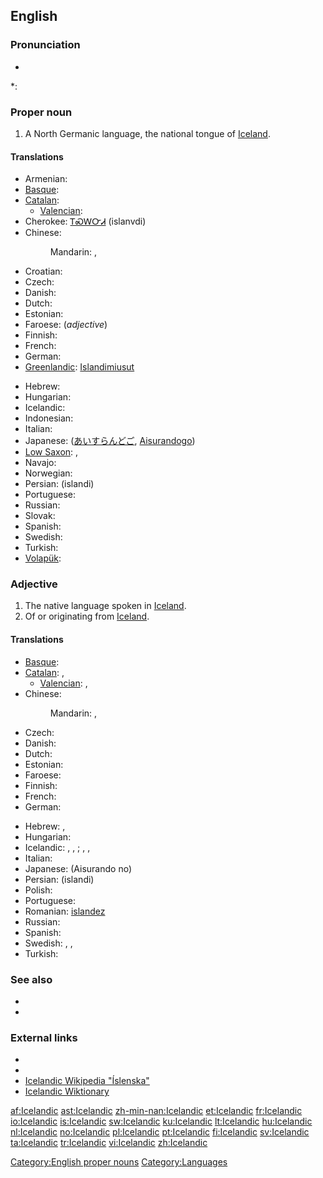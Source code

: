 {{interwiktionary|code=is}}
==English==

{{wikipedia}}

===Pronunciation===
* {{audio|en-us-Icelandic.ogg|Audio (US)}}

*: {{rhymes|ændɪk}}

===Proper noun===
{{en-proper noun}}

# A North Germanic language, the national tongue of [[Iceland]].

====Translations====
{{trans-top|language}}
* Armenian: {{t-|hy|իսլանդերեն|tr=islanderen}}
* [[Basque]]: {{t|eu|islandiera|xs=Basque}}
* [[Catalan]]: {{t+|ca|islandès|m}}
** [[Valencian]]: {{t-|ca|islandés|m}}
* Cherokee: [[ᎢᏍᎳᏅᏗ]] (islanvdi)
* Chinese:
*: Mandarin: {{t-|cmn|冰島語|sc=Hani}}, {{t-|cmn|冰岛语|tr=Bīngdǎoyǔ|sc=Hani}}
* Croatian: {{t|hr|islandski}}
* Czech: {{t+|cs|islandština|f}}
* Danish: {{t+|da|islandsk}}
* Dutch: {{t+|nl|IJslands|n}}
* Estonian: {{t-|et|islandi keel}}
* Faroese: {{t|fo|íslendskt|n}} (''adjective'')
* Finnish: {{t+|fi|islanti}}
* French: {{t+|fr|islandais|m}}
* German: {{t+|de|Isländisch|n}}
* [[Greenlandic]]: [[Islandimiusut]]
{{trans-mid}}
* Hebrew: {{t-|he|איסלנדית|f}}
* Hungarian: {{t+|hu|izlandi}}
* Icelandic: {{t+|is|íslenska|f}}
* Indonesian: {{t|id|bahasa Islandia|xs=Indonesian}}
* Italian: {{t+|it|islandese|m}}
* Japanese: {{Jpan|[[アイスランド語]]}} ([[あいすらんどご]], [[Aisurandogo]])
* [[Low Saxon]]: {{t|nds|Ieslandsch|n}}, {{t|nds|Ieslannsch|n}}
* Navajo: {{tø|nv|Tin Dineʼé bizaad}}
* Norwegian: {{t+|no|islandsk}}
* Persian: {{fa-Arab|[[ایسلندی]]}} (islandi)
* Portuguese: {{t+|pt|islandês|m}}
* Russian: {{t+|ru|исландский|tr=islándskij}}
* Slovak: {{t+|sk|islandčina|f}}
* Spanish: {{t+|es|islandés}}
* Swedish: {{t+|sv|isländska|c}}
* Turkish: {{t+|tr|İzlandaca}}
* [[Volapük]]: {{t|vo|Lisladeänapük}}
{{trans-bottom}}

===Adjective===
{{en-adj}}

# The native language spoken in [[Iceland]].
# Of or originating from [[Iceland]].

====Translations====
{{trans-top|relating to Iceland}}
* [[Basque]]: {{t|eu|islandiar|xs=Basque}}
* [[Catalan]]: {{t+|ca|islandès|m}}, {{t-|ca|islandesa|f}}
** [[Valencian]]: {{t-|ca|islandés|m}}, {{t-|ca|islandesa|f}}
* Chinese:
*: Mandarin: {{t-|cmn|冰島|alt=冰島的|sc=Hani}}, {{t-|cmn|冰岛|alt=冰岛的|tr=Bīngdǎo de|sc=Hani}}
* Czech: {{t-|cs|islandský|m}}
* Danish: {{t+|da|islandsk}}
* Dutch: {{t+|nl|IJslands}}
* Estonian: {{t-|et|islandi}}
* Faroese: {{t-|fo|íslendskur|xs=Faroese}}
* Finnish: {{t+|fi|islantilainen}}
* French: {{t+|fr|islandais}}
* German: {{t+|de|isländisch}}
{{trans-mid}}
* Hebrew: {{t-|he|איסלנדית|f}}, {{t-|he|איסלנדי|m}}
* Hungarian: {{t+|hu|izlandi}}
* Icelandic: {{t|is|íslenskur|m}}, {{t|is|íslensk|f}}, {{t|is|íslenskt|n}}; {{t|is|frónskur|m}}, {{t|is|frónsk|f}}, {{t|is|frónskt|n}}
* Italian: {{t+|it|islandese}}
* Japanese: {{Jpan|[[アイスランド]]の}} (Aisurando no)
* Persian: {{fa-Arab|[[ایسلندی]]}} (islandi)
* Polish: {{t+|pl|islandzki}}
* Portuguese: {{t+|pt|islandês}}
* Romanian: [[islandez]]
* Russian: {{t+|ru|исландский|tr=islándskij}}
* Spanish: {{t+|es|islandés}}
* Swedish: {{t+|sv|isländsk}}, {{t+|sv|isländskt|n}}, {{t+|sv|isländska|p}}
* Turkish: {{t+|tr|İzlanda}}
{{trans-bottom}}

===See also===
* {{langcat}}
* {{langlist}}

===External links===
* {{websters-online}}
* {{ISO 639|link=Ethnologue|1code=is|code=isl}}
* [http://is.wikipedia.org/wiki/%C3%8Dslenska Icelandic Wikipedia "Íslenska"]
* [http://is.wiktionary.org Icelandic Wiktionary]

[[Category:English proper nouns]]
[[Category:Languages]]

[[af:Icelandic]]
[[ast:Icelandic]]
[[zh-min-nan:Icelandic]]
[[et:Icelandic]]
[[fr:Icelandic]]
[[io:Icelandic]]
[[is:Icelandic]]
[[sw:Icelandic]]
[[ku:Icelandic]]
[[lt:Icelandic]]
[[hu:Icelandic]]
[[nl:Icelandic]]
[[no:Icelandic]]
[[pl:Icelandic]]
[[pt:Icelandic]]
[[fi:Icelandic]]
[[sv:Icelandic]]
[[ta:Icelandic]]
[[tr:Icelandic]]
[[vi:Icelandic]]
[[zh:Icelandic]]